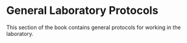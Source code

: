 # General Laboratory Protocols

This section of the book contains general protocols for working in the laboratory. 
